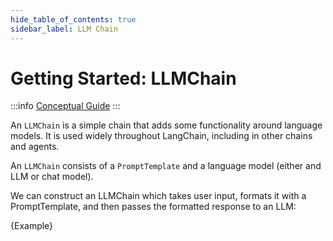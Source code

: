 ```yaml
---
hide_table_of_contents: true
sidebar_label: LLM Chain
---
```



# Getting Started: LLMChain

:::info
[Conceptual Guide](https://docs.langchain.com/docs/components/chains/llm-chain)
:::

An `LLMChain` is a simple chain that adds some functionality around language models. It is used widely throughout LangChain, including in other chains and agents.

An `LLMChain` consists of a `PromptTemplate` and a language model (either and LLM or chat model).

We can construct an LLMChain which takes user input, formats it with a PromptTemplate, and then passes the formatted response to an LLM:

<CodeBlock language="typescript">{Example}</CodeBlock>
